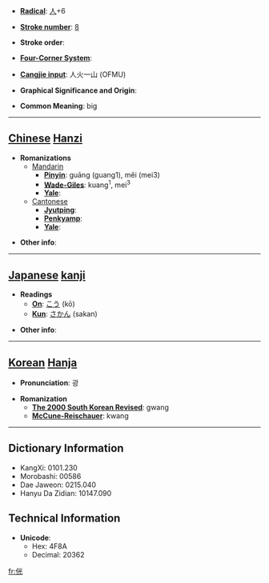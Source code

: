 * '''[[Wiktionary:Chinese radical index| Radical]]''': [[Wiktionary:Chinese radical index 人|人]]+6

* '''[[Wiktionary:Chinese total strokes index|Stroke number]]''': [[Wiktionary:Chinese total strokes index 8|8]]

* '''Stroke order''': 

* '''[[Wiktionary:Chinese four corner index|Four-Corner System]]''': 

* '''[[Wiktionary:Chinese Cangjie index|Cangjie input]]''': 人火一山 (OFMU)

* '''Graphical Significance and Origin''': 

* '''Common Meaning''': big

----

== [[Chinese]] [[Hanzi]] ==

* '''Romanizations'''
** [[Mandarin]]
*** '''[[Pinyin]]''': guāng (guang1), měi (mei3)
*** '''[[Wade-Giles]]''': kuang<sup>1</sup>, mei<sup>3</sup>
*** '''[[Yale]]''': 
**[[Cantonese]]
***'''[[Jyutping]]''':
***'''[[Penkyamp]]''': 
***'''[[Yale]]''': 

* '''Other info''': 

----

== [[Japanese]] [[kanji]] ==

* '''Readings'''
** '''[[On]]''': [[こう]] (kō)
** '''[[Kun]]''': [[さかん]] (sakan)

* '''Other info''':  

----

== [[Korean]] [[Hanja]] ==

* '''Pronunciation''': 광

* '''Romanization'''
** '''[[The 2000 South Korean Revised Romanization|The 2000 South Korean Revised]]''': gwang
** '''[[McCune-Reischauer]]''': kwang

----

== Dictionary Information ==

* KangXi: 0101.230
* Morobashi: 00586
* Dae Jaweon: 0215.040
* Hanyu Da Zidian: 10147.090

== Technical Information ==

* '''Unicode''':
** Hex: 4F8A
** Decimal: 20362

[[fr:侊]]